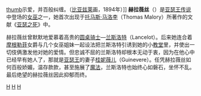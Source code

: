 [[file:Lancelot_and_Hellawes.jpg|thumb]]示爱，并百般纠缠。（[[比亚兹莱|比亚兹莱]]画，1894年）]]
'''赫拉薇丝'''（{{lang-en|Hellawes}}）是[[亚瑟王传说|亚瑟王传说]]中登场的[[女巫|女巫]]之一，她首次出现于[[托马斯·马洛李|托马斯·马洛李]]（Thomas Malory）所著作的文献《[[亚瑟之死|亚瑟之死]]》中。

赫拉薇丝曾默默地爱慕着高贵的[[圆桌骑士|圆桌骑士]]—[[兰斯洛特|兰斯洛特]]（Lancelot）。后来她连合着[[摩根勒菲|摩根勒菲]]女爵与几个女巫姐妹一起设法把兰斯洛特引诱到她的小[[教堂|教堂]]里，并使出一切伎俩激发他对她的爱情。但忠诚不屈的兰斯洛特却根本无动于衷，因为在他心中已经早有她人了，那就是[[亚瑟王|亚瑟王]]的妻子[[桂妮薇儿|桂妮薇儿]]（Guinevere）。任凭赫拉薇丝如何百般娇媚，温存款款，甚至施展了[[魔法|魔法]]，兰斯洛特也始终心如磐石，坐怀不乱。最后绝望的赫拉薇丝因此抑郁而终。

{{亚瑟王传说}}

[[Category:亞瑟王傳說人物|H]]
[[Category:女巫|H]]
[[Category:文学角色|H]]